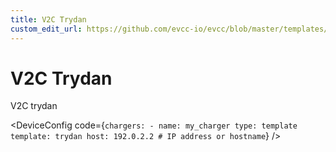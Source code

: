```yaml
---
title: V2C Trydan
custom_edit_url: https://github.com/evcc-io/evcc/blob/master/templates/definition/charger/trydan.yaml
---
```



# V2C Trydan

<DeviceFeatures features="sponsorship" />

V2C trydan


<DeviceConfig code={`chargers:
    - name: my_charger
      type: template
      template: trydan
      host: 192.0.2.2 # IP address or hostname`}  />

<SponsorshipRequired />

